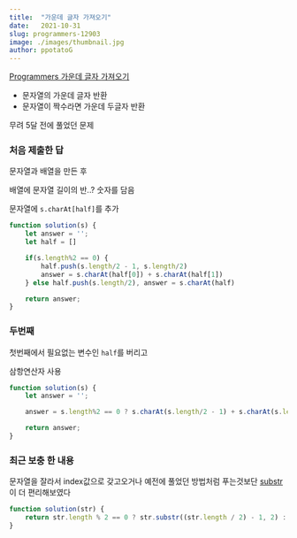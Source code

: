 ```yaml
---
title:  "가운데 글자 가져오기"
date:   2021-10-31
slug: programmers-12903
image: ./images/thumbnail.jpg
author: ppotatoG
---
```

[Programmers 가운데 글자 가져오기](https://programmers.co.kr/learn/courses/30/lessons/12903?language=javascript)

- 문자열의 가운데 글자 반환
- 문자열이 짝수라면 가운데 두글자 반환

무려 5달 전에 풀었던 문제

### 처음 제출한 답

문자열과 배열을 만든 후

배열에 문자열 길이의 반..? 숫자를 담음

문자열에 `s.charAt[half]`를 추가

```js
function solution(s) {
    let answer = '';
    let half = []

    if(s.length%2 == 0) {
        half.push(s.length/2 - 1, s.length/2)
        answer = s.charAt(half[0]) + s.charAt(half[1])
    } else half.push(s.length/2), answer = s.charAt(half)

    return answer;
}
```


### 두번째

첫번째에서 필요없는 변수인 `half`를 버리고

삼항연산자 사용

```js
function solution(s) {
    let answer = '';

    answer = s.length%2 == 0 ? s.charAt(s.length/2 - 1) + s.charAt(s.length/2) : s.charAt(s.length/2)

    return answer;
}
```

### 최근 보충 한 내용

문자열을 잘라서 index값으로 갖고오거나 예전에 풀었던 방법처럼 푸는것보단 [substr](https://developer.mozilla.org/ko/docs/Web/JavaScript/Reference/Global_Objects/String/substr)이 더 편리해보였다
```js
function solution(str) {
    return str.length % 2 == 0 ? str.substr((str.length / 2) - 1, 2) : str.substr(str.length / 2, 1);
}
```
